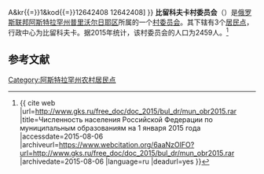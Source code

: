 {{Infobox Settlement
| official_name = 比留科夫卡村委员会
| native_name = Бирюковский сельсовет
| settlement_type = [[村委员会|村委员会]]
| subdivision_type = [[国家|国家]]
| subdivision_type1 = [[俄罗斯行政区划|州]]
| subdivision_type2 = [[区_(苏联)|区]]
| subdivision_name = {{RUS}}
| subdivision_name1 = [[阿斯特拉罕州|阿斯特拉罕州]]
| subdivision_name2 = [[普里沃尔日耶区|普里沃尔日耶区]]
| seat_type = 行政中心
| seat = 比留科夫卡
| population_as_of=2015
| population_footnotes = <ref name=stat />
| population_total = 2459
| coordinates_display = inline,title
| latd = 46 | latm = 19 | lats = 14 | latNS = N
| longd = 48 | longm = 18 | longs = 50 | longEW = E
| timezone = [[萨马拉时间|MSK+1]]
| utc_offset = +4
| blank_name = [[俄罗斯市政土地区划代码|OKTMO编码]]
| blank_info = [http://classif.spb.ru/classificators/view/tma.php?st{{=}}A&kr{{=}}1&kod{{=}}12642408 12642408]
}}
'''比留科夫卡村委员会'''（{{lang-ru|Бирюковский сельсовет}}）是[[俄罗斯联邦|俄罗斯联邦]][[阿斯特拉罕州|阿斯特拉罕州]][[普里沃尔日耶区|普里沃尔日耶区]]所属的一个[[村委员会|村委员会]]。其下辖有3个[[居民点|居民点]]，行政中心为比留科夫卡。据2015年统计，该村委员会的人口为2459人。<ref name=stat>{{ cite web |url=http://www.gks.ru/free_doc/doc_2015/bul_dr/mun_obr2015.rar |title=Численность населения Российской Федерации по муниципальным образованиям на 1 января 2015 года |accessdate=2015-08-06 |archiveurl=https://www.webcitation.org/6aaNzOlFO?url=http://www.gks.ru/free_doc/doc_2015/bul_dr/mun_obr2015.rar |archivedate=2015-08-06 |language=ru |deadurl=yes }}</ref>

== 参考文献 ==
{{reflist}}

{{Russia-stub}}

[[Category:阿斯特拉罕州农村居民点|Category:阿斯特拉罕州农村居民点]]